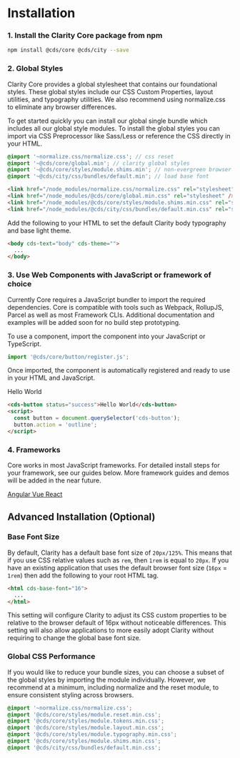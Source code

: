 
<Meta title="Documentation/Getting Started" />

<Story id="stories-clarity--theme-switcher" inline={true} />

# Installation

### 1. Install the Clarity Core package from npm

```bash
npm install @cds/core @cds/city --save
```

### 2. Global Styles

Clarity Core provides a global stylesheet that contains our foundational styles.
These global styles include our CSS Custom Properties, layout utilities, and typography utilities.
We also recommend using normalize.css to eliminate any browser differences.

To get started quickly you can install our global single bundle which includes
all our global style modules. To install the global styles you can import via CSS
Preprocessor like Sass/Less or reference the CSS directly in your HTML.

```scss
@import '~normalize.css/normalize.css'; // css reset
@import '~@cds/core/global.min'; // clarity global styles
@import '~@cds/core/styles/module.shims.min'; // non-evergreen browser shims
@import '~@cds/city/css/bundles/default.min'; // load base font
```

```html
<link href="/node_modules/normalize.css/normalize.css" rel="stylesheet" />
<link href="/node_modules/@cds/core/global.min.css" rel="stylesheet" />
<link href="/node_modules/@cds/core/styles/module.shims.min.css" rel="stylesheet" />
<link href="/node_modules/@cds/city/css/bundles/default.min.css" rel="stylesheet" />
```

Add the following to your HTML to set the default Clarity body typography and
base light theme.

```html
<body cds-text="body" cds-theme="">
  ...
</body>
```

### 3. Use Web Components with JavaScript or framework of choice

Currently Core requires a JavaScript bundler to import the required dependencies.
Core is compatible with tools such as Webpack, RollupJS, Parcel as well
as most Framework CLIs. Additional documentation and examples will be added
soon for no build step prototyping.

To use a component, import the component into your JavaScript or TypeScript.

```typescript
import '@cds/core/button/register.js';
```

Once imported, the component is automatically registered and ready to use in your HTML and JavaScript.

<cds-button status="success" action="outline">Hello World</cds-button>

```html
<cds-button status="success">Hello World</cds-button>
<script>
  const button = document.querySelector('cds-button');
  button.action = 'outline';
</script>
```

### 4. Frameworks

Core works in most JavaScript frameworks. For detailed install steps for your
framework, see our guides below. More framework guides and
demos will be added in the near future.

<cds-mdx cds-layout="horizontal gap:sm align:center">
  <a href="./?path=/docs/documentation-angular--page">
    <cds-button action="outline">Angular</cds-button>
  </a>
  <a href="./?path=/docs/documentation-vue--page">
    <cds-button action="outline">Vue</cds-button>
  </a>
  <a href="./?path=/docs/documentation-react--page">
    <cds-button action="outline">React</cds-button>
  </a>
</cds-mdx>

<cds-mdx cds-layout="m-t:xl m-b:xl display:block"></cds-mdx>

## Advanced Installation (Optional)

### Base Font Size

By default, Clarity has a default base font size of `20px/125%`. This means that
if you use CSS relative values such as `rem`, then `1rem` is equal to `20px`. If
you have an existing application that uses the default browser font size
(`16px` = `1rem`) then add the following to your root HTML tag.

```html
<html cds-base-font="16">
  ...
</html>
```

This setting will configure Clarity to adjust its CSS custom properties to be
relative to the browser default of 16px without noticeable differences. This
setting will also allow applications to more easily adopt Clarity without
requiring to change the global base font size.

### Global CSS Performance

If you would like to reduce your bundle sizes, you can choose a subset of the
global styles by importing the module individually. However, we recommend at a
minimum, including normalize and the reset module, to ensure consistent styling
across browsers.

```scss
@import '~normalize.css/normalize.css';
@import '@cds/core/styles/module.reset.min.css';
@import '@cds/core/styles/module.tokens.min.css';
@import '@cds/core/styles/module.layout.min.css';
@import '@cds/core/styles/module.typography.min.css';
@import '@cds/core/styles/module.shims.min.css';
@import '@cds/city/css/bundles/default.min.css';
```
